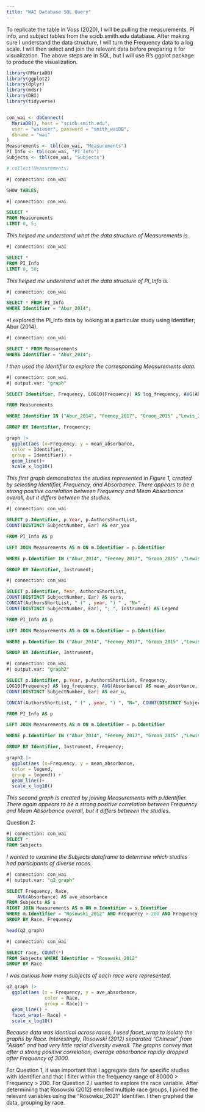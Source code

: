 ```yaml
---
title: "WAI Database SQL Query"
---
```

To replicate the table in Voss (2020), I will be pulling the measurements, PI info, and subject tables from the scidb.smith.edu database. After making sure I understand the data structure, I will turn the Frequency data to a log scale. I will then select and join the relevant data before preparing it for visualization. The above steps are in SQL, but I will use R's ggplot package to produce the visualization.  

```r
library(RMariaDB)
library(ggplot2)
library(dplyr)
library(mdsr)
library(DBI)
library(tidyverse)


con_wai <- dbConnect(
  MariaDB(), host = "scidb.smith.edu",
  user = "waiuser", password = "smith_waiDB", 
  dbname = "wai"
)
Measurements <- tbl(con_wai, "Measurements")
PI_Info <- tbl(con_wai, "PI_Info")
Subjects <- tbl(con_wai, "Subjects")

# collect(Measurements)
```

```sql
#| connection: con_wai

SHOW TABLES;
```

```sql
#| connection: con_wai

SELECT *
FROM Measurements
LIMIT 0, 5;
```
*This helped me understand what the data structure of Measurements is.*

```sql
#| connection: con_wai

SELECT *
FROM PI_Info
LIMIT 0, 50;
```
*This helped me understand what the data structure of PI_Info is.*

```sql
#| connection: con_wai

SELECT * FROM PI_Info
WHERE Identifier = "Abur_2014";
```
*I explored the PI_Info data by looking at a particular study using Identifier; Abur (2014).

```sql
#| connection: con_wai

SELECT * FROM Measurements
WHERE Identifier = "Abur_2014";
```
*I then used the Identifier to explore the corresponding Measurements data.*

```sql
#| connection: con_wai
#| output.var: "graph"

SELECT Identifier, Frequency, LOG10(Frequency) AS log_frequency, AVG(Absorbance) AS mean_absorbance

FROM Measurements

WHERE Identifier IN ("Abur_2014", "Feeney_2017", "Groon_2015" ,"Lewis_2015", "Liu_2008", "Rosowski_2012", "Shahnaz_2006", "Shaver_2013" , "Sun_2016", "Voss_1994", "Voss_2010", "Werner_2010" ) AND Frequency > 200 AND Frequency < 8000

GROUP BY Identifier, Frequency;
```

```r
graph |>
  ggplot(aes (x=Frequency, y = mean_absorbance,
  color = Identifier,
  group = Identifier)) +
  geom_line()+
  scale_x_log10()

```
*This first graph demonstrates the studies represented in Figure 1, created by selecting Identifier, Frequency, and Absorbance. There appears to be a strong positive correlation between Frequency and Mean Absorbance overall, but it differs between the studies.*

```sql
#| connection: con_wai

SELECT p.Identifier, p.Year, p.AuthorsShortList,
COUNT(DISTINCT SubjectNumber, Ear) AS ear_you

FROM PI_Info AS p

LEFT JOIN Measurements AS m ON m.Identifier = p.Identifier

WHERE p.Identifier IN ("Abur_2014", "Feeney_2017", "Groon_2015" ,"Lewis_2015", "Liu_2008", "Rosowski_2012", "Shahnaz_2006", "Shaver_2013" , "Sun_2016", "Voss_1994", "Voss_2010", "Werner_2010" ) AND Frequency > 200 AND Frequency < 8000

GROUP BY Identifier, Instrument;


```

```sql
#| connection: con_wai

SELECT p.Identifier, Year, AuthorsShortList,
COUNT(DISTINCT SubjectNumber, Ear) AS ears,
CONCAT(AuthorsShortList, " (" , year, ") " , "N=" ,
COUNT(DISTINCT SubjectNumber, Ear), "; ", Instrument) AS Legend

FROM PI_Info AS p

LEFT JOIN Measurements AS m ON m.Identifier = p.Identifier

WHERE p.Identifier IN ("Abur_2014", "Feeney_2017", "Groon_2015" ,"Lewis_2015", "Liu_2008", "Rosowski_2012", "Shahnaz_2006", "Shaver_2013" , "Sun_2016", "Voss_1994", "Voss_2010", "Werner_2010" ) AND Frequency > 200 AND Frequency < 8000

GROUP BY Identifier, Instrument;


```

```sql
#| connection: con_wai
#| output.var: "graph2"

SELECT p.Identifier, p.Year, p.AuthorsShortList, Frequency,
LOG10(Frequency) AS log_frequency, AVG(Absorbance) AS mean_absorbance,
COUNT(DISTINCT SubjectNumber, Ear) AS ear_u,

CONCAT(AuthorsShortList, " (" , year, ") ", "N=", COUNT(DISTINCT SubjectNumber, Ear), "; ", Instrument) AS legend

FROM PI_Info AS p

LEFT JOIN Measurements AS m ON m.Identifier = p.Identifier

WHERE p.Identifier IN ("Abur_2014", "Feeney_2017", "Groon_2015" ,"Lewis_2015", "Liu_2008", "Rosowski_2012", "Shahnaz_2006", "Shaver_2013" , "Sun_2016", "Voss_1994", "Voss_2010", "Werner_2010" ) AND Frequency > 200 AND Frequency < 8000

GROUP BY Identifier, Instrument, Frequency;
```

```r
graph2 |>
  ggplot(aes (x=Frequency, y = mean_absorbance,
  color = legend,
  group = legend)) +
  geom_line()+
  scale_x_log10()

```
*This second graph is created by joining Measurements with p.Identifier. There again appears to be a strong positive correlation between Frequency and Mean Absorbance overall, but it differs between the studies.*

Question 2:

```sql
#| connection: con_wai
SELECT *
FROM Subjects
```
*I wanted to examine the Subjects dataframe to determine which studies had participants of diverse races.*

```sql
#| connection: con_wai
#| output.var: "q2_graph"

SELECT Frequency, Race,
    AVG(Absorbance) AS ave_absorbance
FROM Subjects AS s
RIGHT JOIN Measurements AS m ON m.Identifier = s.Identifier 
WHERE m.Identifier = "Rosowski_2012" AND Frequency > 200 AND Frequency < 8000
GROUP BY Race, Frequency
```


```r
head(q2_graph)
```
```sql
#| connection: con_wai

SELECT race, COUNT(*)
FROM Subjects WHERE Identifier = "Rosowski_2012"
GROUP BY Race
```
*I was curious how many subjects of each race were represented.*

```r
q2_graph |>
  ggplot(aes (x = Frequency, y = ave_absorbance,
              color = Race,
              group = Race)) +
  geom_line() +
  facet_wrap(~ Race) + 
  scale_x_log10()
```
*Because data was identical across races, I used facet_wrap to isolate the graphs by Race. Interestingly, Rosowski (2012) separated "Chinese" from "Asian" and had very little racial diversity overall. The graphs convey that after a strong positive correlation, average absorbance rapidly dropped after Frequency of 3000.*

For Question 1, it was important that I aggregate data for specific studies with Identifier and that I filter within the frequency range of 80000 > Frequency > 200. For Question 2,I wanted to explore the race variable. After determiniing that Rosowski (2012) enrolled multiple race groups, I joined the relevant variables using the "Rosowksi_2021" Identifier. I then graphed the data, grouping by race. 

